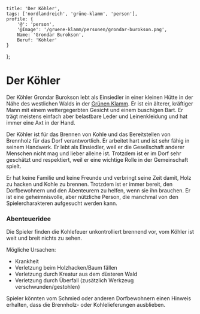 
    title: 'Der Köhler',
    tags: ['nordlandreich', 'grüne-klamm', 'person'],
    profile: {
        '@': 'person',
        '@Image': '/gruene-klamm/personen/grondar-burokson.png',
        Name: 'Grondar Burokson',
        Beruf: 'Köhler'
    }
};

# Der Köhler

Der Köhler Grondar Burokson lebt als Einsiedler in einer kleinen Hütte in der Nähe des westlichen Walds in der [Grünen Klamm](/wiki/gruene-klamm).
Er ist ein älterer, kräftiger Mann mit einem wettergegerbten Gesicht und einem buschigen Bart.
Er trägt meistens einfach aber belastbare Leder und Leinenkleidung und hat immer eine Axt in der Hand.

Der Köhler ist für das Brennen von Kohle und das Bereitstellen von Brennholz für das Dorf verantwortlich.
Er arbeitet hart und ist sehr fähig in seinem Handwerk. Er lebt als Einsiedler, weil er die Gesellschaft anderer Menschen nicht mag und lieber alleine ist.
Trotzdem ist er im Dorf sehr geschätzt und respektiert, weil er eine wichtige Rolle in der Gemeinschaft spielt.

Er hat keine Familie und keine Freunde und verbringt seine Zeit damit, Holz zu hacken und Kohle zu brennen. Trotzdem ist er immer bereit, den Dorfbewohnern und den Abenteurern zu helfen, wenn sie ihn brauchen. Er ist eine geheimnisvolle, aber nützliche Person, die manchmal von den Spielercharakteren aufgesucht werden kann.

<WikiGmInfo>

### Abenteueridee

Die Spieler finden die Kohlefeuer unkontrolliert brennend vor, vom Köhler ist weit und breit nichts zu sehen.

Mögliche Ursachen:

-   Krankheit
-   Verletzung beim Holzhacken/Baum fällen
-   Verletzung durch Kreatur aus dem düsteren Wald
-   Verletzung durch Überfall (zusätzlich Werkzeug verschwunden/gestohlen)

Spieler könnten vom Schmied oder anderen Dorfbewohnern einen Hinweis erhalten, dass die Brennholz- oder Kohlelieferungen ausblieben.

</WikiGmInfo>
